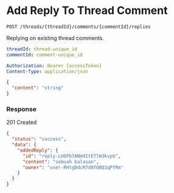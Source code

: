 # Add Reply To Thread Comment

`POST /threads/{threadId}/comments/{commentId}/replies`

Replying on existing thread comments.

```yaml title="Path Params"
threadId: thread-unique_id
commentId: comment-unique_id
```

```yaml title="Headers"
Authorization: Bearer {accessToken}
Content-Type: application/json
```

```json title="Body"
{
  "content": "string"
}
```

### Response

<Success>201 Created</Success>

```json title="Response Body"
{
  "status": "success",
  "data": {
    "addedReply": {
      "id": "reply-LU0Pb7ANm9ItE7lWJkvpU",
      "content": "sebuah balasan",
      "owner": "user-RHtgDdcR7d0fOBQ1qPfRm"
    }
  }
}
```

